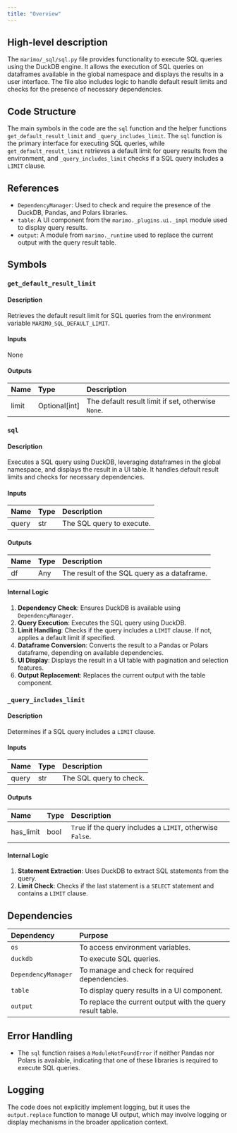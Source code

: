 ```yaml
---
title: "Overview"
---
```


## High-level description

The `marimo/_sql/sql.py` file provides functionality to execute SQL queries using the DuckDB engine. It allows the execution of SQL queries on dataframes available in the global namespace and displays the results in a user interface. The file also includes logic to handle default result limits and checks for the presence of necessary dependencies.

## Code Structure

The main symbols in the code are the `sql` function and the helper functions `get_default_result_limit` and `_query_includes_limit`. The `sql` function is the primary interface for executing SQL queries, while `get_default_result_limit` retrieves a default limit for query results from the environment, and `_query_includes_limit` checks if a SQL query includes a `LIMIT` clause.

## References

- `DependencyManager`: Used to check and require the presence of the DuckDB, Pandas, and Polars libraries.
- `table`: A UI component from the `marimo._plugins.ui._impl` module used to display query results.
- `output`: A module from `marimo._runtime` used to replace the current output with the query result table.

## Symbols

### `get_default_result_limit`
#### Description
Retrieves the default result limit for SQL queries from the environment variable `MARIMO_SQL_DEFAULT_LIMIT`.

#### Inputs
None

#### Outputs
| Name  | Type          | Description                        |
|:------|:--------------|:-----------------------------------|
| limit | Optional[int] | The default result limit if set, otherwise `None`. |

### `sql`
#### Description
Executes a SQL query using DuckDB, leveraging dataframes in the global namespace, and displays the result in a UI table. It handles default result limits and checks for necessary dependencies.

#### Inputs
| Name  | Type | Description          |
|:------|:-----|:---------------------|
| query | str  | The SQL query to execute. |

#### Outputs
| Name | Type | Description |
|:-----|:-----|:------------|
| df   | Any  | The result of the SQL query as a dataframe. |

#### Internal Logic
1. **Dependency Check**: Ensures DuckDB is available using `DependencyManager`.
2. **Query Execution**: Executes the SQL query using DuckDB.
3. **Limit Handling**: Checks if the query includes a `LIMIT` clause. If not, applies a default limit if specified.
4. **Dataframe Conversion**: Converts the result to a Pandas or Polars dataframe, depending on available dependencies.
5. **UI Display**: Displays the result in a UI table with pagination and selection features.
6. **Output Replacement**: Replaces the current output with the table component.

### `_query_includes_limit`
#### Description
Determines if a SQL query includes a `LIMIT` clause.

#### Inputs
| Name  | Type | Description          |
|:------|:-----|:---------------------|
| query | str  | The SQL query to check. |

#### Outputs
| Name       | Type | Description                              |
|:-----------|:-----|:-----------------------------------------|
| has_limit  | bool | `True` if the query includes a `LIMIT`, otherwise `False`. |

#### Internal Logic
1. **Statement Extraction**: Uses DuckDB to extract SQL statements from the query.
2. **Limit Check**: Checks if the last statement is a `SELECT` statement and contains a `LIMIT` clause.

## Dependencies

| Dependency | Purpose                                      |
|:-----------|:---------------------------------------------|
| `os`       | To access environment variables.             |
| `duckdb`   | To execute SQL queries.                      |
| `DependencyManager` | To manage and check for required dependencies. |
| `table`    | To display query results in a UI component.  |
| `output`   | To replace the current output with the query result table. |

## Error Handling

- The `sql` function raises a `ModuleNotFoundError` if neither Pandas nor Polars is available, indicating that one of these libraries is required to execute SQL queries.

## Logging

The code does not explicitly implement logging, but it uses the `output.replace` function to manage UI output, which may involve logging or display mechanisms in the broader application context.